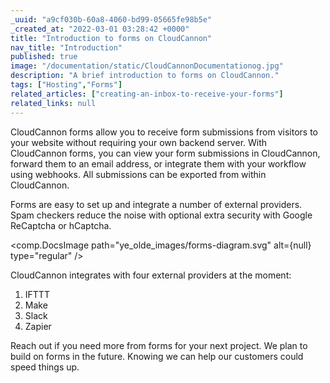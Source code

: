 ```yaml
---
_uuid: "a9cf030b-60a8-4060-bd99-05665fe98b5e"
_created_at: "2022-03-01 03:28:42 +0000"
title: "Introduction to forms on CloudCannon"
nav_title: "Introduction"
published: true
image: "/documentation/static/CloudCannonDocumentationog.jpg"
description: "A brief introduction to forms on CloudCannon."
tags: ["Hosting","Forms"]
related_articles: ["creating-an-inbox-to-receive-your-forms"]
related_links: null
---
```


CloudCannon forms allow you to receive form submissions from visitors to your website without requiring your own backend server. With CloudCannon forms, you can view your form submissions in CloudCannon, forward them to an email address, or integrate them with your workflow using webhooks. All submissions can be exported from within CloudCannon.

Forms are easy to set up and integrate a number of external providers. Spam checkers reduce the noise with optional extra security with Google ReCaptcha or hCaptcha.

<comp.DocsImage path="ye_olde_images/forms-diagram.svg" alt={null} type="regular" />

CloudCannon integrates with four external providers at the moment:

1. IFTTT
2. Make
3. Slack
4. Zapier

Reach out if you need more from forms for your next project. We plan to build on forms in the future. Knowing we can help our customers could speed things up.
